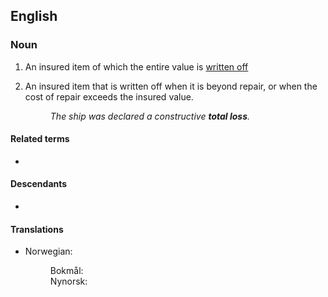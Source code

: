 ==English==

===Noun===
{{en-noun|es}}

# {{lb|en|accounting}} An insured item of which the entire value is [[write off|written off]]
# {{qual|insurance}} An insured item that is written off when it is beyond repair, or when the cost of repair exceeds the insured value.
#: ''The ship was declared a constructive '''total loss'''.''

====Related terms====
* {{l|en|write-off}}

====Descendants====
* {{desc|he|טוטל לוס|tr=totál los}}

====Translations====
{{trans-top|insured item written off}}
* Norwegian:
*: Bokmål: {{t|nb|totaltap|n}}
*: Nynorsk: {{t|nn|totaltap|n}}
{{trans-mid}}
{{trans-bottom}}